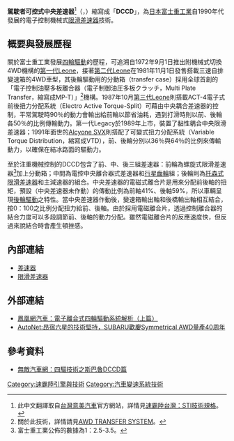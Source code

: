 {{noteTA
|1=zh-cn:斯巴鲁; zh-tw:速霸陸; zh-hk:富士
|2=zh-cn:水平对置发动机; zh-tw:水平對臥引擎; zh-hk:水平對向引擎
|3=zh-hans:发动机; zh-hant:引擎;
}}

'''駕駛者可控式中央差速器'''<ref>此中文翻譯取自[[台灣意美汽車|台灣意美汽車]]官方網站，詳情見[http://www.motorimage.net/TW2/showroom/STI/MY11/?pg=datasheet&id=specifications 速霸陸台灣：STI技術規格]{{Dead link|date=2019年12月 |bot=InternetArchiveBot |fix-attempted=yes }}。</ref>（{{lang-ja|ドライバーズコントロールセンターデフ}}，{{lang-en|Driver's Control Center Differential }}）縮寫成「'''DCCD'''」，為[[日本|日本]][[富士重工業|富士重工業]]自1990年代發展的電子控制機械式[[限滑差速器|限滑差速器]]技術。

== 概要與發展歷程 ==
關於富士重工業發展[[四輪驅動|四輪驅動]]的歷程，可追溯自1972年9月1日推出附機械式切換4WD機構的[[速霸陸Leone#第一代（1971年-1979年）|第一代Leone]]，接著[[速霸陸Leone#第二代（1979年-1984年）|第二代Leone]]在1981年11月1日發售搭載三速自排變速箱的4WD車型，其後輪驅動用的分動箱（{{en}}transfer case）採用全球首創的「電子控制油壓多板離合器（{{ja}}電子制御油圧多板クラッチ，{{en}}Multi Plate Transfer，縮寫成MP-T）」<ref>關於此技術，詳情請見{{en}}[http://downloads.bustedfingermotorsports.com/02%20OB%20-%20legacy%20Service%20Manual/AUTOMATIC%20TRANSMISSION%20MECHANISM%20AND%20FUNCTION%20SECTION/MSA5T0200A30121.pdf AWD TRANSFER SYSTEM]{{dead link|date=2018年2月 |bot=InternetArchiveBot |fix-attempted=yes }}。</ref>機構。1987年10月[[速霸陸Leone#第三代（1984年-1994年）|第三代Leone]]則搭載ACT-4電子式前後扭力分配系統（{{en}}Electro Active Torque-Split）可藉由中央耦合差速器的控制，平常駕駛時90％的動力會輸出給前輪以節省油耗，遇到打滑時則以前、後輪各50％的比例傳輸動力。第一代Legacy於1989年上市，裝置了黏性耦合中央限滑差速器；1991年面世的[[速霸陸Alcyone_SVX|Alcyone SVX]]則搭配了可變式扭力分配系統（{{en}}Variable Torque Distribution，縮寫成VTD），前、後輪分別以36％與64％的比例來傳輸動力，以確保在結冰路面的驅動力。

至於注重機械控制的DCCD包含了前、中、後三組差速器：前輪為螺旋式限滑差速器<ref>富士重工業公佈的數據為1：2.5-3.5。</ref>加上分動箱；中間為電控中央離合器式差速器和[[行星齒輪|行星齒輪]]組；後輪則為[[托森式限滑差速器|托森式限滑差速器]]和主減速器的組合。中央差速器的電磁式離合片是用來分配前後軸的扭矩，預設（中央差速器未作動）的傳動比例為前軸41%、後軸59%，所以車輛呈現[[後輪驅動|後輪驅動]]之特性。當中央差速器作動後，變速箱輸出軸和後橋輸出軸相互結合，按0：100之比例分配扭力給前、後軸。由於採用電磁離合片，透過控制離合器的結合力度可以多段調節前、後軸的動力分配。雖然電磁離合片的反應速度快，但反過來說結合時會產生頓挫感。

== 內部連結 ==
* [[差速器|差速器]]
* [[限滑差速器|限滑差速器]]

== 外部連結 ==
* [http://auto.ifeng.com/buycar/testdrive/20100505/296827.shtml 鳳凰網汽車：電子離合式四輪驅動系統解析（上篇）]
* [https://web.archive.org/web/20130927234454/http://subaru.autonet.com.tw/cgi-bin/file_view.cgi?b202034623001 AutoNet:昂宿六星的技術堅持，SUBARU歡慶Symmetrical AWD量產40周年]

== 參考資料 ==
* [https://web.archive.org/web/20140707225941/http://tech.modiauto.com.cn/power/1097/13997.html 無敵汽車網：四驅技術之斯巴魯DCCD篇]
{{reflist}}

[[Category:速霸陸引擎與技術|Category:速霸陸引擎與技術]]
[[Category:汽車變速系統技術|Category:汽車變速系統技術]]